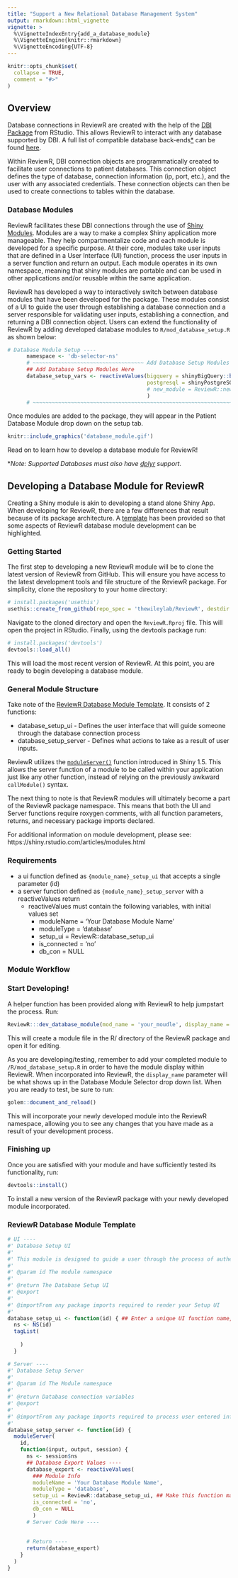 ```yaml
---
title: "Support a New Relational Database Management System"
output: rmarkdown::html_vignette
vignette: >
  %\VignetteIndexEntry{add_a_database_module}
  %\VignetteEngine{knitr::rmarkdown}
  %\VignetteEncoding{UTF-8}
---
```


```r
knitr::opts_chunk$set(
  collapse = TRUE,
  comment = "#>"
)
```

## Overview

Database connections in ReviewR are created with the help of the [DBI Package](https://db.rstudio.com/dbi/) from RStudio. This allows ReviewR to interact with any database supported by DBI. A full list of compatible database back-ends[*](#dplyr-support) can be found [here](https://db.rstudio.com/databases/). 

Within ReviewR, DBI connection objects are programmatically created to facilitate user connections to patient databases. This connection object defines the type of database, connection information (ip, port, etc.), and the user with any associated credentials. These connection objects can then be used to create connections to tables within the database.

### Database Modules

ReviewR facilitates these DBI connections through the use of  [Shiny Modules](https://mastering-shiny.org/scaling-modules.html). Modules are a way to make a complex Shiny application more manageable. They help compartmentalize code and each module is developed for a specific purpose. At their core, modules take user inputs that are defined in a User Interface (UI) function, process the user inputs in a server function and return an output. Each module operates in its own namespace, meaning that shiny modules are portable and can be used in other applications and/or reusable within the same application. 

ReviewR has developed a way to interactively switch between database modules that have been developed for the package. These modules consist of a UI to guide the user through establishing a database connection and a server responsible for validating user inputs, establishing a connection, and returning a DBI connection object. Users can extend the functionality of ReviewR by adding developed database modules to `R/mod_database_setup.R` as shown below:

```r
# Database Module Setup ----
      namespace <- 'db-selector-ns'
      # ~~~~~~~~~~~~~~~~~~~~~~~~~~~~~~~~~~~ Add Database Setup Modules Here!!! ~~~~~~~~~~~~~~~~~~~~~~~~~~~~~~~~~~~ #
      ## Add Database Setup Modules Here
      database_setup_vars <- reactiveValues(bigquery = shinyBigQuery::bigquery_setup_server(id = namespace ),
                                            postgresql = shinyPostgreSQL::postgresql_setup_server(id = namespace ) #,
                                            # new_module = ReviewR::new_module_setup_server(id = namespace)
                                            )
      # ~~~~~~~~~~~~~~~~~~~~~~~~~~~~~~~~~~~~~~~~~~~~~~~~~~~~~~~~~~~~~~~~~~~~~~~~~~~~~~~~~~~~~~~~~~~~~~~~~~~~~~~~~~ #
```

Once modules are added to the package, they will appear in the Patient Database Module drop down on the setup tab. 
```r
knitr::include_graphics('database_module.gif')
```

Read on to learn how to develop a database module for ReviewR!

<a name="dplyr-support"></a>
\**Note: Supported Databases must also have [dplyr](https://db.rstudio.com/dplyr) support.*

## Developing a Database Module for ReviewR

Creating a Shiny module is akin to developing a stand alone Shiny App. When developing for ReviewR, there are a few differences that result because of its package architecture. A [template](#reviewr-database-module-template) has been provided so that some aspects of ReviewR database module development can be highlighted. 

### Getting Started

The first step to developing a new ReviewR module will be to clone the latest version of ReviewR from GitHub. This will ensure you have access to the latest development tools and file structure of the ReviewR package. For simplicity, clone the repository to your home directory:
```r
# install.packages('usethis')
usethis::create_from_github(repo_spec = 'thewileylab/ReviewR', destdir = '~/')
```

Navigate to the cloned directory and open the `ReviewR.Rproj` file. This will open the project in RStudio. Finally, using the devtools package run:
```r
# install.packages('devtools')
devtools::load_all()
```

This will load the most recent version of ReviewR. At this point, you are ready to begin developing a database module.

### General Module Structure

Take note of the [ReviewR Database Module Template](#reviewr-database-module-template). It consists of 2 functions: 

* database_setup_ui - Defines the user interface that will guide someone through the database connection process
* database_setup_server - Defines what actions to take as a result of user inputs. 

ReviewR utilizes the [`moduleServer()`](https://shiny.rstudio.com/reference/shiny/1.5.0/moduleServer.html) function introduced in Shiny 1.5. This allows the server function of a module to be called within your application just like any other function, instead of relying on the previously awkward `callModule()` syntax. 

The next thing to note is that ReviewR modules will ultimately become a part of the ReviewR package namespace. This means that both the UI and Server functions require roxygen comments, with all function parameters, returns, and necessary package imports declared. 

For additional information on module development, please see: https://shiny.rstudio.com/articles/modules.html

### Requirements

* a ui function defined as `{module_name}_setup_ui` that accepts a single parameter (id)
* a server function defined as `{module_name}_setup_server` with a reactiveValues return
    + reactiveValues must contain the following variables, with initial values set
      + moduleName = 'Your Database Module Name'
      + moduleType = 'database'
      + setup_ui = ReviewR::database_setup_ui
      + is_connected = 'no'
      + db_con = NULL

### Module Workflow 

### Start Developing!

A helper function has been provided along with ReviewR to help jumpstart the process. Run:

```r
ReviewR:::dev_database_module(mod_name = 'your_moudle', display_name = 'Your Module Display Name')
```

This will create a module file in the R/ directory of the ReviewR package and open it for editing. 

As you are developing/testing, remember to add your completed module to `/R/mod_database_setup.R` in order to have the module display within ReviewR. When incorporated into ReviewR, the `display_name` parameter will be what shows up in the Database Module Selector drop down list. When you are ready to test, be sure to run:

```r
golem::document_and_reload()
```

This will incorporate your newly developed module into the ReviewR namespace, allowing you to see any changes that you have made as a result of your development process. 

### Finishing up

Once you are satisfied with your module and have sufficiently tested its functionality, run:
```r
devtools::install()
```

To install a new version of the ReviewR package with your newly developed module incorporated.

### ReviewR Database Module Template

```r
# UI ----
#' Database Setup UI
#'
#' This module is designed to guide a user through the process of authenticating your database
#'
#' @param id The module namespace
#' 
#' @return The Database Setup UI
#' @export
#' 
#' @importFrom any package imports required to render your Setup UI
#'
database_setup_ui <- function(id) { ## Enter a unique UI function name, ie: mariaDB_setup_ui
  ns <- NS(id)
  tagList(
    
    )
  }

# Server ----
#' Database Setup Server
#'
#' @param id The Module namespace
#'
#' @return Database connection variables
#' @export
#'
#' @importFrom any package imports required to process user entered information from the UI
#' 
database_setup_server <- function(id) {
  moduleServer(
    id,
    function(input, output, session) {
      ns <- session$ns
      ## Database Export Values ----
      database_export <- reactiveValues(
        ### Module Info
        moduleName = 'Your Database Module Name',
        moduleType = 'database',
        setup_ui = ReviewR::database_setup_ui, ## Make this function match your setup UI function
        is_connected = 'no',       
        db_con = NULL
        )
      # Server Code Here ----
      
      
      # Return ----
      return(database_export)
    }
  )
}
```

